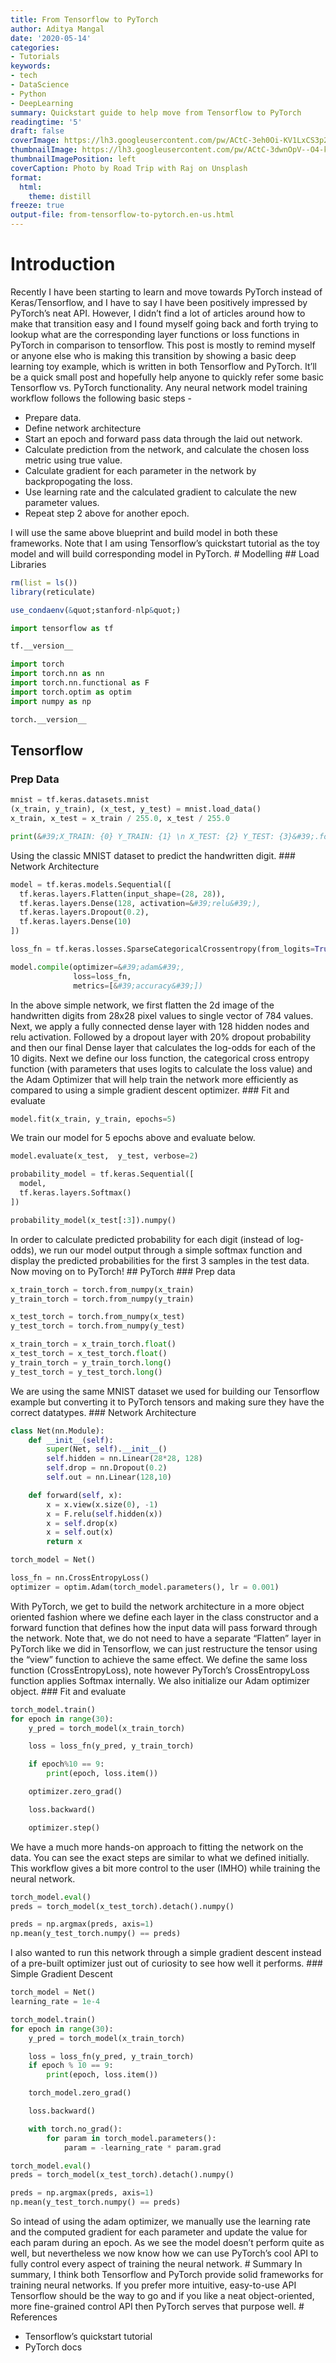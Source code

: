 ```yaml
---
title: From Tensorflow to PyTorch
author: Aditya Mangal
date: '2020-05-14'
categories:
- Tutorials
keywords:
- tech
- DataScience
- Python
- DeepLearning
summary: Quickstart guide to help move from Tensorflow to PyTorch
readingtime: '5'
draft: false
coverImage: https://lh3.googleusercontent.com/pw/ACtC-3eh0Oi-KV1LxCS3p2NRcDCkd1dl0DJHZwxSwnuXJI9Y5mNN1ZIHZ0rKXvxEWVqAbn90NY1FXB79jh7cbgml2kOs_9ycgShYRlkRZNM3Tr2Bd6G90aK7sxyFZSA2J7RJNM7YnBpP3Vh0Kgdmhc__zPKtVQ=w1720-h1147-no?authuser=0
thumbnailImage: https://lh3.googleusercontent.com/pw/ACtC-3dwnOpV--O4-kDgkU_S8f5vXGiCUMYaNch19FxdGiE3azE35_5-nlA1JL9kfo6OhOZ68_WVCtPlO7a4SgI30eNLJ0fJhTaJBXBNw_Jugw2s1U1WQyv7qmUIfF1Iiz8u1tsCCZi3moq-3BS04HpO089t5A=w750-h500-no?authuser=0
thumbnailImagePosition: left
coverCaption: Photo by Road Trip with Raj on Unsplash
format:
  html:
    theme: distill
freeze: true
output-file: from-tensorflow-to-pytorch.en-us.html
---
```


# Introduction
Recently I have been starting to learn and move towards PyTorch instead of Keras/Tensorflow, and I have to say I have been positively impressed by PyTorch’s neat API. However, I didn’t find a lot of articles around how to make that transition easy and I found myself going back and forth trying to lookup what are the corresponding layer functions or loss functions in PyTorch in comparison to tensorflow. This post is mostly to remind myself or anyone else who is making this transition by showing a basic deep learning toy example, which is written in both Tensorflow and PyTorch. It’ll be a quick small post and hopefully help anyone to quickly refer some basic Tensorflow vs. PyTorch functionality.
Any neural network model training workflow follows the following basic steps -

- Prepare data.
- Define network architecture
- Start an epoch and forward pass data through the laid out network.
- Calculate prediction from the network, and calculate the chosen loss metric using true value.
- Calculate gradient for each parameter in the network by backpropogating the loss.
- Use learning rate and the calculated gradient to calculate the new parameter values.
- Repeat step 2 above for another epoch.

I will use the same above blueprint and build model in both these frameworks. Note that I am using Tensorflow’s quickstart tutorial as the toy model and will build corresponding model in PyTorch.
# Modelling
## Load Libraries
```r
rm(list = ls())
library(reticulate)

use_condaenv(&quot;stanford-nlp&quot;)
```
```python
import tensorflow as tf

tf.__version__

import torch
import torch.nn as nn
import torch.nn.functional as F
import torch.optim as optim
import numpy as np

torch.__version__
```
## Tensorflow
### Prep Data
```python
mnist = tf.keras.datasets.mnist
(x_train, y_train), (x_test, y_test) = mnist.load_data()
x_train, x_test = x_train / 255.0, x_test / 255.0

print(&#39;X_TRAIN: {0} Y_TRAIN: {1} \n X_TEST: {2} Y_TEST: {3}&#39;.format(x_train.shape, y_train.shape, x_test.shape, y_test.shape))
```
Using the classic MNIST dataset to predict the handwritten digit.
### Network Architecture
```python
model = tf.keras.models.Sequential([
  tf.keras.layers.Flatten(input_shape=(28, 28)),
  tf.keras.layers.Dense(128, activation=&#39;relu&#39;),
  tf.keras.layers.Dropout(0.2),
  tf.keras.layers.Dense(10)
])

loss_fn = tf.keras.losses.SparseCategoricalCrossentropy(from_logits=True)

model.compile(optimizer=&#39;adam&#39;,
              loss=loss_fn,
              metrics=[&#39;accuracy&#39;])
```
In the above simple network, we first flatten the 2d image of the handwritten digits from 28x28 pixel values to single vector of 784 values. Next, we apply a fully connected dense layer with 128 hidden nodes and relu activation. Followed by a dropout layer with 20% dropout probability and then our final Dense layer that calculates the log-odds for each of the 10 digits.
Next we define our loss function, the categorical cross entropy function (with parameters that uses logits to calculate the loss value) and the Adam Optimizer that will help train the network more efficiently as compared to using a simple gradient descent optimizer.
### Fit and evaluate
```python
model.fit(x_train, y_train, epochs=5)
```
We train our model for 5 epochs above and evaluate below.
```python
model.evaluate(x_test,  y_test, verbose=2)

probability_model = tf.keras.Sequential([
  model,
  tf.keras.layers.Softmax()
])

probability_model(x_test[:3]).numpy()
```
In order to calculate predicted probability for each digit (instead of log-odds), we run our model output through a simple softmax function and display the predicted probabilities for the first 3 samples in the test data.
Now moving on to PyTorch!
## PyTorch
### Prep data
```python
x_train_torch = torch.from_numpy(x_train)
y_train_torch = torch.from_numpy(y_train)

x_test_torch = torch.from_numpy(x_test)
y_test_torch = torch.from_numpy(y_test)

x_train_torch = x_train_torch.float()
x_test_torch = x_test_torch.float()
y_train_torch = y_train_torch.long()
y_test_torch = y_test_torch.long()
```
We are using the same MNIST dataset we used for building our Tensorflow example but converting it to PyTorch tensors and making sure they have the correct datatypes.
### Network Architecture
```python
class Net(nn.Module):
    def __init__(self):
        super(Net, self).__init__()
        self.hidden = nn.Linear(28*28, 128)
        self.drop = nn.Dropout(0.2)
        self.out = nn.Linear(128,10)

    def forward(self, x):
        x = x.view(x.size(0), -1)
        x = F.relu(self.hidden(x))
        x = self.drop(x)
        x = self.out(x)
        return x

torch_model = Net()

loss_fn = nn.CrossEntropyLoss()
optimizer = optim.Adam(torch_model.parameters(), lr = 0.001)
```
With PyTorch, we get to build the network architecture in a more object oriented fashion where we define each layer in the class constructor and a forward function that defines how the input data will pass forward through the network. Note that, we do not need to have a separate “Flatten” layer in PyTorch like we did in Tensorflow, we can just restructure the tensor using the “view” function to achieve the same effect.
We define the same loss function (CrossEntropyLoss), note however PyTorch’s CrossEntropyLoss function applies Softmax internally. We also initialize our Adam optimizer object.
### Fit and evaluate
```python
torch_model.train()
for epoch in range(30):
    y_pred = torch_model(x_train_torch)

    loss = loss_fn(y_pred, y_train_torch)

    if epoch%10 == 9:
        print(epoch, loss.item())

    optimizer.zero_grad()

    loss.backward()

    optimizer.step()
```
We have a much more hands-on approach to fitting the network on the data. You can see the exact steps are similar to what we defined initially. This workflow gives a bit more control to the user (IMHO) while training the neural network.
```python
torch_model.eval()
preds = torch_model(x_test_torch).detach().numpy()

preds = np.argmax(preds, axis=1)
np.mean(y_test_torch.numpy() == preds)
```
I also wanted to run this network through a simple gradient descent instead of a pre-built optimizer just out of curiosity to see how well it performs.
### Simple Gradient Descent
```python
torch_model = Net()
learning_rate = 1e-4

torch_model.train()
for epoch in range(30):
    y_pred = torch_model(x_train_torch)

    loss = loss_fn(y_pred, y_train_torch)
    if epoch % 10 == 9:
        print(epoch, loss.item())

    torch_model.zero_grad()

    loss.backward()

    with torch.no_grad():
        for param in torch_model.parameters():
            param = -learning_rate * param.grad

torch_model.eval()
preds = torch_model(x_test_torch).detach().numpy()

preds = np.argmax(preds, axis=1)
np.mean(y_test_torch.numpy() == preds)
```
So intead of using the adam optimizer, we manually use the learning rate and the computed gradient for each parameter and update the value for each param during an epoch. As we see the model doesn’t perform quite as well, but nevertheless we now know how we can use PyTorch’s cool API to fully control every aspect of training the neural network.
# Summary
In summary, I think both Tensorflow and PyTorch provide solid frameworks for training neural networks. If you prefer more intuitive, easy-to-use API Tensorflow should be the way to go and if you like a neat object-oriented, more fine-grained control API then PyTorch serves that purpose well.
# References

- Tensorflow’s quickstart tutorial
- PyTorch docs

